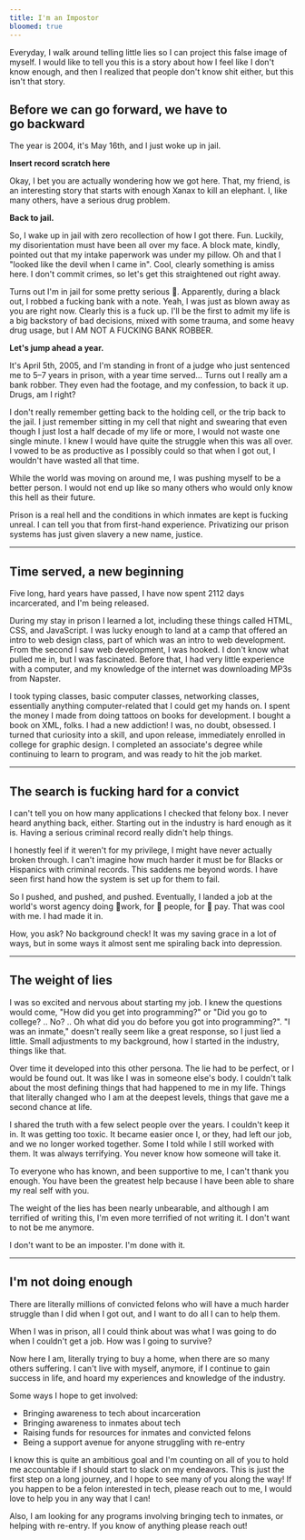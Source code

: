 ```yaml
---
title: I'm an Impostor
bloomed: true
---
```


Everyday, I walk around telling little lies so I can project this false image of myself. I would like to tell you this is a story about how I feel like I don't know enough, and then I realized that people don't know shit either, but this isn't that story.

## Before we can go forward, we have to go backward

The year is 2004, it's May 16th, and I just woke up in jail.

**Insert record scratch here**

Okay, I bet you are actually wondering how we got here. That, my friend, is an interesting story that starts with enough Xanax to kill an elephant. I, like many others, have a serious drug problem.

**Back to jail.**

So, I wake up in jail with zero recollection of how I got there. Fun. Luckily, my disorientation must have been all over my face. A block mate, kindly, pointed out that my intake paperwork was under my pillow. Oh and that I "looked like the devil when I came in". Cool, clearly something is amiss here. I don't commit crimes, so let's get this straightened out right away.

Turns out I'm in jail for some pretty serious 💩. Apparently, during a black out, I robbed a fucking bank with a note. Yeah, I was just as blown away as you are right now. Clearly this is a fuck up. I'll be the first to admit my life is a big backstory of bad decisions, mixed with some trauma, and some heavy drug usage, but I AM NOT A FUCKING BANK ROBBER.

**Let's jump ahead a year.**

It's April 5th, 2005, and I'm standing in front of a judge who just sentenced me to 5–7 years in prison, with a year time served… Turns out I really am a bank robber. They even had the footage, and my confession, to back it up. Drugs, am I right?

I don't really remember getting back to the holding cell, or the trip back to the jail. I just remember sitting in my cell that night and swearing that even though I just lost a half decade of my life or more, I would not waste one single minute. I knew I would have quite the struggle when this was all over. I vowed to be as productive as I possibly could so that when I got out, I wouldn't have wasted all that time.

While the world was moving on around me, I was pushing myself to be a better person. I would not end up like so many others who would only know this hell as their future.

Prison is a real hell and the conditions in which inmates are kept is fucking unreal. I can tell you that from first-hand experience. Privatizing our prison systems has just given slavery a new name, justice.

---

## Time served, a new beginning

Five long, hard years have passed, I have now spent 2112 days incarcerated, and I'm being released.

During my stay in prison I learned a lot, including these things called HTML, CSS, and JavaScript. I was lucky enough to land at a camp that offered an intro to web design class, part of which was an intro to web development. From the second I saw web development, I was hooked. I don't know what pulled me in, but I was fascinated. Before that, I had very little experience with a computer, and my knowledge of the internet was downloading MP3s from Napster.

I took typing classes, basic computer classes, networking classes, essentially anything computer-related that I could get my hands on. I spent the money I made from doing tattoos on books for development. I bought a book on XML, folks. I had a new addiction! I was, no doubt, obsessed.
I turned that curiosity into a skill, and upon release, immediately enrolled in college for graphic design. I completed an associate's degree while continuing to learn to program, and was ready to hit the job market.

---

## The search is fucking hard for a convict

I can't tell you on how many applications I checked that felony box. I never heard anything back, either. Starting out in the industry is hard enough as it is. Having a serious criminal record really didn't help things.

I honestly feel if it weren't for my privilege, I might have never actually broken through. I can't imagine how much harder it must be for Blacks or Hispanics with criminal records. This saddens me beyond words. I have seen first hand how the system is set up for them to fail.

So I pushed, and pushed, and pushed. Eventually, I landed a job at the world's worst agency doing 💩work, for 💩 people, for 💩 pay. That was cool with me. I had made it in.

How, you ask? No background check! It was my saving grace in a lot of ways, but in some ways it almost sent me spiraling back into depression.

---

## The weight of lies

I was so excited and nervous about starting my job. I knew the questions would come, "How did you get into programming?" or "Did you go to college? .. No? .. Oh what did you do before you got into programming?". "I was an inmate," doesn't really seem like a great response, so I just lied a little. Small adjustments to my background, how I started in the industry, things like that.

Over time it developed into this other persona. The lie had to be perfect, or I would be found out. It was like I was in someone else's body. I couldn't talk about the most defining things that had happened to me in my life. Things that literally changed who I am at the deepest levels, things that gave me a second chance at life.

I shared the truth with a few select people over the years. I couldn't keep it in. It was getting too toxic. It became easier once I, or they, had left our job, and we no longer worked together. Some I told while I still worked with them. It was always terrifying. You never know how someone will take it.

To everyone who has known, and been supportive to me, I can't thank you enough. You have been the greatest help because I have been able to share my real self with you.

The weight of the lies has been nearly unbearable, and although I am terrified of writing this, I'm even more terrified of not writing it.
I don't want to not be me anymore.

I don't want to be an imposter. I'm done with it.

---

## I'm not doing enough

There are literally millions of convicted felons who will have a much harder struggle than I did when I got out, and I want to do all I can to help them.

When I was in prison, all I could think about was what I was going to do when I couldn't get a job. How was I going to survive?

Now here I am, literally trying to buy a home, when there are so many others suffering. I can't live with myself, anymore, if I continue to gain success in life, and hoard my experiences and knowledge of the industry.

Some ways I hope to get involved:

- Bringing awareness to tech about incarceration
- Bringing awareness to inmates about tech
- Raising funds for resources for inmates and convicted felons
- Being a support avenue for anyone struggling with re-entry

I know this is quite an ambitious goal and I'm counting on all of you to hold me accountable if I should start to slack on my endeavors.
This is just the first step on a long journey, and I hope to see many of you along the way! If you happen to be a felon interested in tech, please reach out to me, I would love to help you in any way that I can!

Also, I am looking for any programs involving bringing tech to inmates, or helping with re-entry. If you know of anything please reach out!
